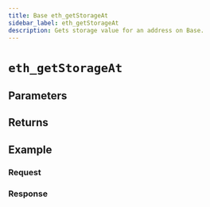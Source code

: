 ```yaml
---
title: Base eth_getStorageAt
sidebar_label: eth_getStorageAt
description: Gets storage value for an address on Base.
---
```




# `eth_getStorageAt`

<Description />

## Parameters


<Params />

## Returns


<Returns />

## Example


<Example />

### Request


<Request />

### Response


<Response />
